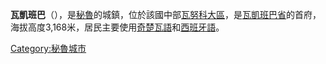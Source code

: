 {{coord|9|02|17.74|S|76|57|11.62|W|display=title}}

'''瓦凱班巴'''（{{lang-es|Huacaybamba}}），是[[秘魯|秘魯]]的城鎮，位於該國中部[[瓦努科大區|瓦努科大區]]，是[[瓦凱班巴省|瓦凱班巴省]]的首府，海拔高度3,168米，居民主要使用[[奇楚瓦語|奇楚瓦語]]和[[西班牙語|西班牙語]]。

{{Peru-geo-stub}}
[[Category:秘魯城市|Category:秘魯城市]]